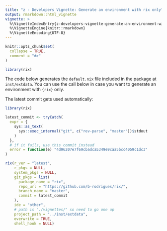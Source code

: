 ```yaml
---
title: "z - Developers Vignette: Generate an environment with rix only"
output: rmarkdown::html_vignette
vignette: >
  %\VignetteIndexEntry{z-developers-vignette-generate-an-environment-with-rix-only}
  %\VignetteEngine{knitr::rmarkdown}
  %\VignetteEncoding{UTF-8}
---
```


```r
knitr::opts_chunk$set(
  collapse = TRUE,
  comment = "#>"
)
```

```r
library(rix)
```

<!-- WARNING - This vignette is generated by {fusen} from dev/z-inst_rix.Rmd: do not edit by hand -->

The code below generates the `default.nix` file included in the package
at `inst/extdata`. You can use the call below in case you want to generate
an environment with `{rix}` only.

The latest commit gets used automatically:


```r
library(rix)

latest_commit <- tryCatch(
  expr = {
    sys::as_text(
      sys::exec_internal("git", c("rev-parse", "master"))$stdout
    )
  },
  # if it fails, use this commit instead
  error = function(e) "4d96207e7f69cbadca5349e9caa5bcc4059c1dc3"
)

rix(r_ver = "latest",
    r_pkgs = NULL,
    system_pkgs = NULL,
    git_pkgs = list(
      package_name = "rix",
      repo_url = "https://github.com/b-rodrigues/rix/",
      branch_name = "master",
      commit = latest_commit
    ),
    ide = "other",
    # path is "./vignettes/" so need to go one up
    project_path = "../inst/extdata",
    overwrite = TRUE,
    shell_hook = NULL)
```

